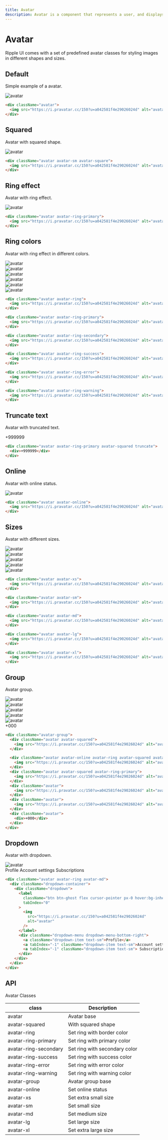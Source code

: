 ```yaml
---
title: Avatar
description: Avatar is a component that represents a user, and displays the profile picture, initials or icon.
---
```


# Avatar

Ripple UI comes with a set of predefined avatar classes for styling images in different shapes and sizes.

## Default

Simple example of a avatar.

<div className="avatar">
  <img src="https://i.pravatar.cc/150?u=a042581f4e29026024d" alt="avatar" />
</div>

```html
<div className="avatar">
  <img src="https://i.pravatar.cc/150?u=a042581f4e29026024d" alt="avatar" />
</div>
```

## Squared

Avatar with squared shape.

<div className="avatar avatar-lg avatar-squared">
  <img src="https://i.pravatar.cc/150?u=a042581f4e29026024d" alt="avatar" />
</div>

```html
<div className="avatar avatar-sm avatar-square">
  <img src="https://i.pravatar.cc/150?u=a042581f4e29026024d" alt="avatar" />
</div>
```

## Ring effect

Avatar with ring effect.

<div className="avatar avatar-ring-primary  ">
  <img src="https://i.pravatar.cc/150?u=a042581f4e29026024d" alt="avatar" />
</div>

```html
<div className="avatar avatar-ring-primary">
  <img src="https://i.pravatar.cc/150?u=a042581f4e29026024d" alt="avatar" />
</div>
```

## Ring colors

Avatar with ring effect in different colors.

<div className="avatar avatar-ring">
  <img src="https://i.pravatar.cc/150?u=a042581f4e29026024d" alt="avatar" />
</div>

<div className="avatar avatar-ring-primary">
  <img src="https://i.pravatar.cc/150?u=a042581f4e29026024d" alt="avatar" />
</div>

<div className="avatar avatar-ring-secondary">
  <img src="https://i.pravatar.cc/150?u=a042581f4e29026024d" alt="avatar" />
</div>

<div className="avatar avatar-ring-success">
  <img src="https://i.pravatar.cc/150?u=a042581f4e29026024d" alt="avatar" />
</div>

<div className="avatar avatar-ring-error">
  <img src="https://i.pravatar.cc/150?u=a042581f4e29026024d" alt="avatar" />
</div>

<div className="avatar avatar-ring-warning">
  <img src="https://i.pravatar.cc/150?u=a042581f4e29026024d" alt="avatar" />
</div>

```html
<div className="avatar avatar-ring">
  <img src="https://i.pravatar.cc/150?u=a042581f4e29026024d" alt="avatar" />
</div>

<div className="avatar avatar-ring-primary">
  <img src="https://i.pravatar.cc/150?u=a042581f4e29026024d" alt="avatar" />
</div>

<div className="avatar avatar-ring-secondary">
  <img src="https://i.pravatar.cc/150?u=a042581f4e29026024d" alt="avatar" />
</div>

<div className="avatar avatar-ring-success">
  <img src="https://i.pravatar.cc/150?u=a042581f4e29026024d" alt="avatar" />
</div>

<div className="avatar avatar-ring-error">
  <img src="https://i.pravatar.cc/150?u=a042581f4e29026024d" alt="avatar" />
</div>

<div className="avatar avatar-ring-warning">
  <img src="https://i.pravatar.cc/150?u=a042581f4e29026024d" alt="avatar" />
</div>
```

## Truncate text

Avatar with truncated text.

<div className="avatar avatar-ring-primary avatar-squared truncate">
  <div>+999999</div>
</div>

```html
<div className="avatar avatar-ring-primary avatar-squared truncate">
  <div>+999999</div>
</div>
```

## Online

Avatar with online status.

<div className="avatar avatar-online">
  <img src="https://i.pravatar.cc/150?u=a042581f4e29026024d" alt="avatar" />
</div>

```html
<div className="avatar avatar-online">
  <img src="https://i.pravatar.cc/150?u=a042581f4e29026024d" alt="avatar" />
</div>
```

## Sizes

Avatar with different sizes.

<div className="avatar avatar-xs">
  <img src="https://i.pravatar.cc/150?u=a042581f4e29026024d" alt="avatar" />
</div>

<div className="avatar avatar-sm">
  <img src="https://i.pravatar.cc/150?u=a042581f4e29026024d" alt="avatar" />
</div>

<div className="avatar avatar-md">
  <img src="https://i.pravatar.cc/150?u=a042581f4e29026024d" alt="avatar" />
</div>

<div className="avatar avatar-lg">
  <img src="https://i.pravatar.cc/150?u=a042581f4e29026024d" alt="avatar" />
</div>

<div className="avatar avatar-xl">
  <img src="https://i.pravatar.cc/150?u=a042581f4e29026024d" alt="avatar" />
</div>

```html
<div className="avatar avatar-xs">
  <img src="https://i.pravatar.cc/150?u=a042581f4e29026024d" alt="avatar" />
</div>

<div className="avatar avatar-sm">
  <img src="https://i.pravatar.cc/150?u=a042581f4e29026024d" alt="avatar" />
</div>

<div className="avatar avatar-md">
  <img src="https://i.pravatar.cc/150?u=a042581f4e29026024d" alt="avatar" />
</div>

<div className="avatar avatar-lg">
  <img src="https://i.pravatar.cc/150?u=a042581f4e29026024d" alt="avatar" />
</div>

<div className="avatar avatar-xl">
  <img src="https://i.pravatar.cc/150?u=a042581f4e29026024d" alt="avatar" />
</div>
```

## Group

Avatar group.

<div className="avatar-group">
  <div className="avatar avatar-squared">
    <img src="https://i.pravatar.cc/150?u=a042581f4e29026024d" alt="avatar" />
  </div>

  <div className="avatar avatar-online avatar-ring avatar-squared avatar-hover">
    <img src="https://i.pravatar.cc/150?u=a042581f4e29026024d" alt="avatar" />
  </div>
  <div className="avatar avatar-squared avatar-ring-primary">
    <img src="https://i.pravatar.cc/150?u=a042581f4e29026024d" alt="avatar" />
  </div>
  <div className="avatar">
    <img src="https://i.pravatar.cc/150?u=a042581f4e29026024d" alt="avatar" />
  </div>
  <div className="avatar">
    <img src="https://i.pravatar.cc/150?u=a042581f4e29026024d" alt="avatar" />
  </div>
  <div className="avatar">
    <div>+000</div>
  </div>
</div>

```html
<div className="avatar-group">
  <div className="avatar avatar-squared">
    <img src="https://i.pravatar.cc/150?u=a042581f4e29026024d" alt="avatar" />
  </div>

  <div className="avatar avatar-online avatar-ring avatar-squared avatar-hover">
    <img src="https://i.pravatar.cc/150?u=a042581f4e29026024d" alt="avatar" />
  </div>
  <div className="avatar avatar-squared avatar-ring-primary">
    <img src="https://i.pravatar.cc/150?u=a042581f4e29026024d" alt="avatar" />
  </div>
  <div className="avatar">
    <img src="https://i.pravatar.cc/150?u=a042581f4e29026024d" alt="avatar" />
  </div>
  <div className="avatar">
    <img src="https://i.pravatar.cc/150?u=a042581f4e29026024d" alt="avatar" />
  </div>
  <div className="avatar">
    <div>+000</div>
  </div>
</div>
```

## Dropdown

Avatar with dropdown.

<div className="avatar avatar-ring avatar-md">
  <div className="dropdown-container">
    <div className="dropdown">
      <label
        className="btn btn-ghost flex cursor-pointer px-0 hover:bg-inherit"
        tabIndex="0"
      >
        <img
          src="https://i.pravatar.cc/150?u=a042581f4e29026024d"
          alt="avatar"
        />
      </label>
      <div className="dropdown-menu dropdown-menu-bottom-right">
        <a className="dropdown-item text-sm">Profile</a>
        <a tabIndex="-1" className="dropdown-item text-sm">Account settings</a>
        <a tabIndex="-1" className="dropdown-item text-sm"> Subscriptions</a>
      </div>
    </div>
  </div>
</div>

```html
<div className="avatar avatar-ring avatar-md">
  <div className="dropdown-container">
    <div className="dropdown">
      <label
        className="btn btn-ghost flex cursor-pointer px-0 hover:bg-inherit"
        tabIndex="0"
      >
        <img
          src="https://i.pravatar.cc/150?u=a042581f4e29026024d"
          alt="avatar"
        />
      </label>
      <div className="dropdown-menu dropdown-menu-bottom-right">
        <a className="dropdown-item text-sm">Profile</a>
        <a tabIndex="-1" className="dropdown-item text-sm">Account settings</a>
        <a tabIndex="-1" className="dropdown-item text-sm"> Subscriptions</a>
      </div>
    </div>
  </div>
</div>
```

## API
<Attributes>
<Attributes.Title>Avatar Classes</Attributes.Title>

| class                 | Description                   |
| --------------------- | ----------------------------- |
| avatar                | Avatar base                   |
| avatar-squared        | With squared shape            |
| avatar-ring           | Set ring with border color    |
| avatar-ring-primary   | Set ring with primary color   |
| avatar-ring-secondary | Set ring with secondary color |
| avatar-ring-success   | Set ring with success color   |
| avatar-ring-error     | Set ring with error color     |
| avatar-ring-warning   | Set ring with warning color   |
| avatar-group          | Avatar group base             |
| avatar-online         | Set online status             |
| avatar-xs             | Set extra small size          |
| avatar-sm             | Set small size                |
| avatar-md             | Set medium size               |
| avatar-lg             | Set large size                |
| avatar-xl             | Set extra large size          |

</Attributes>

<LinkRedirect
  contentLeft="Alert"
  hrefLeft="/docs/components/alert"
  contentRight="Badge"
  hrefRight="/docs/components/badge"
/>
